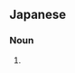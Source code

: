 ==Japanese==
{{ja-kanjitab|sort=ふりき'|yomi=irr}}

===Noun===
{{ja-noun|ブリキ}}

# {{alternative spelling of|lang=ja|ブリキ}}